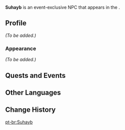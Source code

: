 {{Meta
<!-- Remove this template after adding the missing info -->
|missing_NPC_profile  = yes
<!--
|missing_NPC_idle     = yes
|missing_NPC_dialogue = yes
-->
}}
{{Character Infobox
|type             = Quest NPC
|image            = NPC Suhayb.png
|realname         = <!-- Optional, if different from in-game name -->
|deceased         = <!-- Past (for deceased prior to events of the game) or free response -->
|region           = Sumeru
|location         = Sumeru
|affiliation      = The Eremites
|title            = 
|ancestry         = <!-- Clan/family -->
|father           = 
|mother           = 
|spouse           = 
|sibling          = 
|child            = 
|relative         = 
|voiceEN          = 
|voiceCN          = 
|voiceJP          = 
|dialoguereward   = 
}}
'''Suhayb''' is an event-exclusive NPC that appears in the {{Quest|Sachin's Article}}.
<!--
==Location==
{{subst:#tag:gallery|
NPC Location {{subst:#titleparts:{{subst:PAGENAME}}}}.png{{subst:!}}{{subst:#titleparts:{{subst:PAGENAME}}}}'s location
NPC Location {{subst:#titleparts:{{subst:PAGENAME}}}} Context.png{{subst:!}}Additional context
}}
-->
==Profile==
<!--Detailed story/lore information goes here.-->
''(To be added.)''

===Appearance===
<!--Keep appearance section short and concise. Limit to 2 paragraphs with 3-4 sentences each.-->
''(To be added.)''

==Quests and Events==
{{Quests and Events}}
<!--
==Idle Quotes==
{{Dialogue Start}}
: {{DIcon|Idle}} {{Tx}}
:: {{A|VO {{subst:#titleparts:{{subst:PAGENAME}}}} 01.ogg}} "{{Tx}}"
{{Dialogue End}}

==Dialogue==
{{Dialogue Start}}
:'''{{subst:#titleparts:{{subst:PAGENAME}}}}:''' 
:{{DIcon}}
{{Dialogue End}}
<!--
==Event Dialogue==
===Event Name===
{{Dialogue Start}}
:'''{{subst:#titleparts:{{subst:PAGENAME}}}}:'''
{{Dialogue End}}

==Trivia==
* 
-->
==Other Languages==
{{Other Languages
|default_hidden = 1
|en        = Suhayb
|zhs       = 素海卜
|zhs_rm    = Sùhǎibǔ
|zht       = 素海卜
|zht_rm    = Sùhǎibǔ
|ja        = スヘイブ
|ja_rm     = Suheibu
|ko        = 수하입
|ko_rm     = 
|es        = Suhayb
|fr        = Suhayb
|ru        = Сухайб
|th        = Suhayb
|vi        = Suhayb
|de        = Suhayb
|id        = Suhayb
|pt        = Suhayb
|tr        = Suhayb
|it        = Suhayb
}}

==Change History==
{{Change History|3.6}}
<!--
==References==
{{Reflist}}
-->

[[pt-br:Suhayb]]